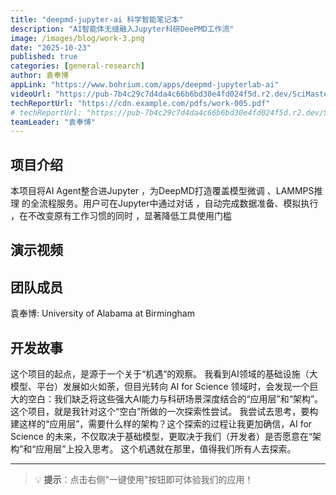 ```yaml
---
title: "deepmd-jupyter-ai 科学智能笔记本"
description: "AI智能体无缝融入Jupyter科研DeePMD工作流"
image: /images/blog/work-3.png
date: "2025-10-23"
published: true
categories: [general-research]
author: 袁奉博
appLink: "https://www.bohrium.com/apps/deepmd-jupyterlab-ai"
videoUrl: "https://pub-7b4c29c7d4da4c66b6bd30e4fd024f5d.r2.dev/SciMaster-competition/work-video-3.mp4"
techReportUrl: "https://cdn.example.com/pdfs/work-005.pdf"
# techReportUrl: "https://pub-7b4c29c7d4da4c66b6bd30e4fd024f5d.r2.dev/SciMaster-competition/work-report-3.pdf"
teamLeader: "袁奉博"
---
```


## 项目介绍

本项目将AI Agent整合进Jupyter ，为DeepMD打造覆盖模型微调 、LAMMPS推理 的全流程服务。用户可在Jupyter中通过对话 ，自动完成数据准备、模拟执行 ，在不改变原有工作习惯的同时 ，显著降低工具使用门槛

## 演示视频

<VideoPlayer
  src="https://pub-7b4c29c7d4da4c66b6bd30e4fd024f5d.r2.dev/SciMaster-competition/work-video-3.mp4"
  poster="/images/blog/work-3.png"
/>

## 团队成员

袁奉博: University of Alabama at Birmingham

## 开发故事

这个项目的起点，是源于一个关于“机遇”的观察。
我看到AI领域的基础设施（大模型、平台）发展如火如荼，但目光转向 AI for Science 领域时，会发现一个巨大的空白：我们缺乏将这些强大AI能力与科研场景深度结合的“应用层”和“架构”。
这个项目，就是我针对这个“空白”所做的一次探索性尝试。
我尝试去思考，要构建这样的“应用层”，需要什么样的架构？这个探索的过程让我更加确信，AI for Science 的未来，不仅取决于基础模型，更取决于我们（开发者）是否愿意在“架构”和“应用层”上投入思考。
这个机遇就在那里，值得我们所有人去探索。

---

> 💡 **提示**：点击右侧"一键使用"按钮即可体验我们的应用！
